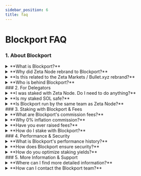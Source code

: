 ```yaml
---
sidebar_position: 6
title: faq
---
```


# Blockport FAQ

### 1. About Blockport
<details>
<summary>**What is Blockport?**</summary>
* **A:** Blockport (`blockport.xyz`) is the new identity for the high-performance Solana validator previously known as Zeta Node. We're an independent infrastructure provider run by the same experienced team.
</details>
<details>
<summary>**Why did Zeta Node rebrand to Blockport?**</summary>
* **A:** Rebranding allows us to focus independently on our mission: providing best-in-class staking and future infrastructure services (like RPCs) for the *entire* Solana ecosystem. It gives us the operational freedom to expand our offerings.
</details>
<details>
<summary>**Is this related to the Zeta Markets / Bullet.xyz rebrand?**</summary>
* **A:** We maintain a positive relationship with Bullet.xyz, and they support this transition. However, Blockport is now a fully independent entity with its own distinct mission focused on foundational infrastructure.
</details>
<details>
<summary>**Who is behind Blockport?**</summary>
* **A:** Blockport is operated by a team with deep Solana experience, including roles supporting early ecosystem growth and building with prominent DeFi protocols, backed by 3+ years of proven validator operation.
</details>
### 2. For Delegators
<details>
<summary>**I was staked with Zeta Node. Do I need to do anything?**</summary>
* **A: No.** The validator identity key has *not* changed. Your delegation continues seamlessly with Blockport. No action is required.
</details>
<details>
<summary>**Is my staked SOL safe?**</summary>
* **A:** Yes. Your funds remain securely staked to the same underlying validator infrastructure. Blockport uses the same robust security practices and hardware operated under the Zeta Node name.
</details>
<details>
<summary>**Is Blockport run by the same team as Zeta Node?**</summary>
* **A:** Yes, the same core team with 3+ years of experience managing this validator is running Blockport.
</details>
### 3. Staking with Blockport & Fees
<details>
<summary>**What are Blockport's commission fees?**</summary>
* **A:** We charge **0% inflation commission** and **8% MEV commission**. We currently retain 100% of block rewards as programmatic distribution is not yet feasible on Solana (this may change post-SIMD123).
</details>
<details>
<summary>**Why 0% inflation commission?**</summary>
* **A:** We believe in maximizing direct staking rewards for our delegators. Our model focuses on performance-driven income.
</details>
<details>
<summary>**Have you ever raised fees?**</summary>
* **A:** No. We are committed to transparency and have maintained our public commission structure since inception (over 3 years).
</details>
<details>
<summary>**How do I stake with Blockport?**</summary>
* **A:** Please register your interest [here](https://docs.blockport.xyz/docs/contact) to be contacted by one of our team to take care of this.
</details>
### 4. Performance & Security
<details>
<summary>**What is Blockport's performance history?**</summary>
* **A:** We have operated continuously for over 3 years with a proven 99.9% uptime record.
</details>
<details>
<summary>**How does Blockport ensure security?**</summary>
* **A:** We employ multi-layered security, including HSMs for key management, MFA for access, robust monitoring, and secure infrastructure across multiple data centers. More [info](https://docs.blockport.xyz/docs/security).
</details>
<details>
<summary>**How do you optimize staking yields?**</summary>
* **A:** High uptime, optimized hardware (AMD Ryzen Threadripper Pro, NVMe), strategic data center locations, MEV Capture, and a focus on efficient block production.
</details>
### 5. More Information & Support
<details>
<summary>**Where can I find more detailed information?**</summary>
* **A:** Come speak to us on [Telegram](https://t.me/+dfbsk4pC0IxhMWVl).
</details>
<details>
<summary>**How can I contact the Blockport team?**</summary>
* **A:** Our team are active on [Telegram](https://t.me/+dfbsk4pC0IxhMWVl). Otherwise reach out via our [contact page](https://docs.blockport.xyz/docs/Contact).
</details>